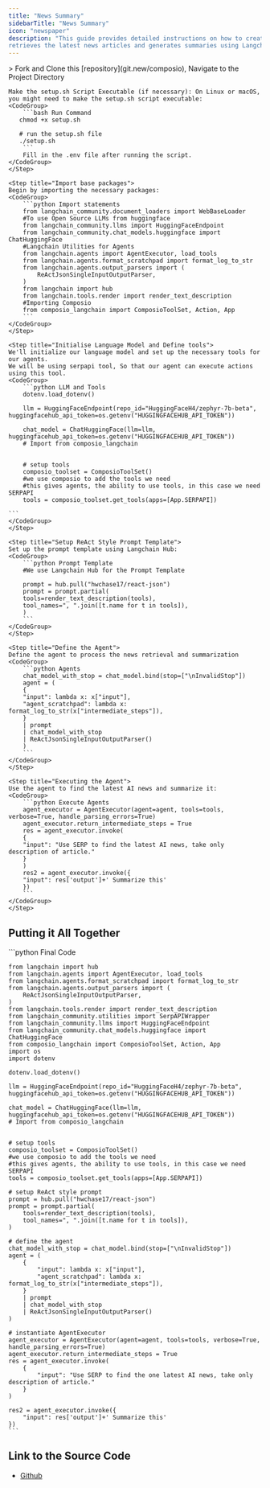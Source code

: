 ```yaml
---
title: "News Summary"
sidebarTitle: "News Summary"
icon: "newspaper"
description: "This guide provides detailed instructions on how to create an application that
retrieves the latest news articles and generates summaries using Langchain and Composio."
---
```


<Steps>
    <Step title="Run the `setup.sh` file">
    > Fork and Clone this [repository](git.new/composio), Navigate to the Project Directory

    Make the setup.sh Script Executable (if necessary): On Linux or macOS, you might need to make the setup.sh script executable:
    <CodeGroup>
        ```bash Run Command
       chmod +x setup.sh

       # run the setup.sh file
       ./setup.sh
        ```
        Fill in the .env file after running the script.
    </CodeGroup>
    </Step>

    <Step title="Import base packages">
    Begin by importing the necessary packages:
    <CodeGroup>
        ```python Import statements
        from langchain_community.document_loaders import WebBaseLoader
        #To use Open Source LLMs from huggingface
        from langchain_community.llms import HuggingFaceEndpoint
        from langchain_community.chat_models.huggingface import ChatHuggingFace
        #Langchain Utilities for Agents
        from langchain.agents import AgentExecutor, load_tools
        from langchain.agents.format_scratchpad import format_log_to_str
        from langchain.agents.output_parsers import (
            ReActJsonSingleInputOutputParser,
        )
        from langchain import hub
        from langchain.tools.render import render_text_description
        #Importing Composio
        from composio_langchain import ComposioToolSet, Action, App
        ```
    </CodeGroup>
    </Step>

    <Step title="Initialise Language Model and Define tools">
    We'll initialize our language model and set up the necessary tools for our agents.
    We will be using serpapi tool, So that our agent can execute actions using this tool.      
    <CodeGroup>
        ```python LLM and Tools 
        dotenv.load_dotenv()

        llm = HuggingFaceEndpoint(repo_id="HuggingFaceH4/zephyr-7b-beta", huggingfacehub_api_token=os.getenv("HUGGINGFACEHUB_API_TOKEN"))

        chat_model = ChatHuggingFace(llm=llm,  huggingfacehub_api_token=os.getenv("HUGGINGFACEHUB_API_TOKEN"))
        # Import from composio_langchain


        # setup tools
        composio_toolset = ComposioToolSet()
        #we use composio to add the tools we need
        #this gives agents, the ability to use tools, in this case we need SERPAPI
        tools = composio_toolset.get_tools(apps=[App.SERPAPI])

    ```
    </CodeGroup>
    </Step>

    <Step title="Setup ReAct Style Prompt Template">
    Set up the prompt template using Langchain Hub:
    <CodeGroup>
        ```python Prompt Template
        #We use Langchain Hub for the Prompt Template

        prompt = hub.pull("hwchase17/react-json")
        prompt = prompt.partial(
        tools=render_text_description(tools),
        tool_names=", ".join([t.name for t in tools]),
        )
        ```
    </CodeGroup>
    </Step>

    <Step title="Define the Agent">
    Define the agent to process the news retrieval and summarization
    <CodeGroup>
        ```python Agents
        chat_model_with_stop = chat_model.bind(stop=["\nInvalidStop"])
        agent = (
        {
        "input": lambda x: x["input"],
        "agent_scratchpad": lambda x: format_log_to_str(x["intermediate_steps"]),
        }
        | prompt
        | chat_model_with_stop
        | ReActJsonSingleInputOutputParser()
        )
        ```
    </CodeGroup>
    </Step>

    <Step title="Executing the Agent">
    Use the agent to find the latest AI news and summarize it:
    <CodeGroup>
        ```python Execute Agents
        agent_executor = AgentExecutor(agent=agent, tools=tools, verbose=True, handle_parsing_errors=True)
        agent_executor.return_intermediate_steps = True
        res = agent_executor.invoke(
        {
        "input": "Use SERP to find the latest AI news, take only description of article."
        }
        )
        res2 = agent_executor.invoke({
        "input": res['output']+' Summarize this'
        })
        ```
    </CodeGroup>
    </Step>

</Steps>

## Putting it All Together

<CodeGroup>
    ```python Final Code
    
    from langchain import hub
    from langchain.agents import AgentExecutor, load_tools
    from langchain.agents.format_scratchpad import format_log_to_str
    from langchain.agents.output_parsers import (
        ReActJsonSingleInputOutputParser,
    )
    from langchain.tools.render import render_text_description
    from langchain_community.utilities import SerpAPIWrapper
    from langchain_community.llms import HuggingFaceEndpoint
    from langchain_community.chat_models.huggingface import ChatHuggingFace
    from composio_langchain import ComposioToolSet, Action, App
    import os
    import dotenv

    dotenv.load_dotenv()

    llm = HuggingFaceEndpoint(repo_id="HuggingFaceH4/zephyr-7b-beta", huggingfacehub_api_token=os.getenv("HUGGINGFACEHUB_API_TOKEN"))

    chat_model = ChatHuggingFace(llm=llm,  huggingfacehub_api_token=os.getenv("HUGGINGFACEHUB_API_TOKEN"))
    # Import from composio_langchain


    # setup tools
    composio_toolset = ComposioToolSet()
    #we use composio to add the tools we need
    #this gives agents, the ability to use tools, in this case we need SERPAPI
    tools = composio_toolset.get_tools(apps=[App.SERPAPI])

    # setup ReAct style prompt
    prompt = hub.pull("hwchase17/react-json")
    prompt = prompt.partial(
        tools=render_text_description(tools),
        tool_names=", ".join([t.name for t in tools]),
    )

    # define the agent
    chat_model_with_stop = chat_model.bind(stop=["\nInvalidStop"])
    agent = (
        {
            "input": lambda x: x["input"],
            "agent_scratchpad": lambda x: format_log_to_str(x["intermediate_steps"]),
        }
        | prompt
        | chat_model_with_stop
        | ReActJsonSingleInputOutputParser()
    )

    # instantiate AgentExecutor
    agent_executor = AgentExecutor(agent=agent, tools=tools, verbose=True, handle_parsing_errors=True)
    agent_executor.return_intermediate_steps = True
    res = agent_executor.invoke(
        {
            "input": "Use SERP to find the one latest AI news, take only description of article."
        }
    )

    res2 = agent_executor.invoke({
        "input": res['output']+' Summarize this'
    })
    ```

</CodeGroup>

## Link to the Source Code
- [Github](https://git.new/news-summary)
